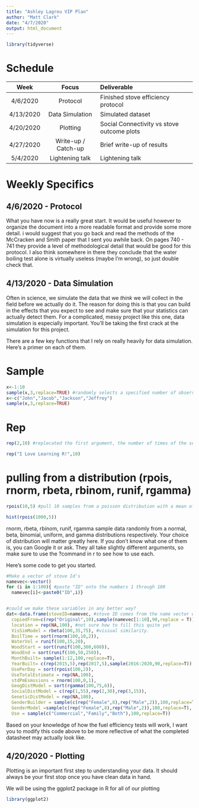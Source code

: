 ```yaml
---
title: "Ashley Lagrou VIP Plan"
author: "Matt Clark"
date: "4/7/2020"
output: html_document
---
```


```r
library(tidyverse)


```

Schedule
======

| Week| Focus |Deliverable
:---:|:---:|:---
4/6/2020 | Protocol | Finished stove efficiency protocol
4/13/2020 | Data Simulation| Simulated dataset
4/20/2020 | Plotting | Social Connectivity vs stove outcome plots
4/27/2020 | Write-up / Catch-up| Brief write-up of results
5/4/2020 | Lightening talk | Lightening talk 

Weekly Specifics
======

4/6/2020 - Protocol
------

What you have now is a really great start. It would be useful however to organize the document into a more readable format and provide some more detail. i would suggest that you go back and read the methods of the McCracken and Smith paper that I sent you awhile back. On pages 740 - 741 they provide a level of methodological detail that would be good for this protocol. I also think somewhere in there they conclude that the water boiling test alone is virtually useless (maybe I'm wrong), so just double check that. 


4/13/2020 - Data Simulation
------

Often in science, we simulate the data that we *think* we will collect in the field before we actually do it. The reason for doing this is that you can build in the effects that you expect to see and make sure that your statistics can actually detect them. For a complicated, messy project like this one, data simulation is especially important. You'll be taking the first crack at the simulation for this project.

There are a few key functions that I rely on really heavily for data simulation.
Here's a primer on each of them.

# Sample
```r
x<-1:10
sample(x,3,replace=TRUE) #randomly selects a specified number of observations out of a vector
x<-c("John","Jacob","Jackson","Jeffrey")
sample(x,3,replace=TRUE) 
```

# Rep
```r
rep(2,10) #replecated the first argument, the number of times of the second

rep("I Love Learning R!",10)
```

# pulling from a distribution (rpois, rnorm, rbeta, rbinom, runif, rgamma)
```r
rpois(10,5) #pull 10 samples from a poisson distribution with a mean of 5. Poisson gives positive integers

hist(rpois(1000,5))
```
rnorm, rbeta, rbinom, runif, rgamma sample data randomly from a normal, beta, binomial, uniform, and gamma distributions respectively. Your choice of distribution will matter greatly here. If you don't know what one of them is, you can Google it or ask. They all take slightly different arguments, so make sure to use the ?command in r to see how to use each. 


Here's some code to get you started. 
```r
#Make a vector of stove Id's
namevec<-vector()
for (i in 1:100){ #paste "ID" onto the numbers 1 through 100
  namevec[i]<-paste0("ID",i)}


#could we make these variables in any better way?
dat<-data.frame(stoveID=namevec, #stove ID comes from the name vector we just made
  copiedFrom=c(rep("Original",10),sample(namevec[1:10],90,replace = T)), #10 original stoves, 90 copied stoves randomly selected
  location = rep(NA,100), #not sure how to fill this quite yet
  VisSimModel = rbeta(100,35,75), #visiual similarity.
  BoilTime = sort(rnorm(100,10,2)),
  WaterVol = runif(100,15,20),
  WoodStart = sort(runif(100,300,600)),
  WoodEnd = sort(runif(100,50,250)),
  MonthBuilt= sample(1:12,100,replace=T),
  YearBuilt= c(rep(2015,5),rep(2017,5),sample(2016:2020,90,replace=T)),
  UsePerDay = sort(rpois(100,2)),
  UseTotalEstimate = rep(NA,100),
  stdPmEsmssions = rnorm(100,0,1),
  GeogDistModel = sort(rgamma(100,75,6)),
  SocialDistModel = c(rep(1,55),rep(2,30),rep(3,15)),
  GeneticDistModel = rep(NA,100),
  GenderBuilder = sample(c(rep("Female",8),rep("Male",2)),100,replace=T),
  GenderModel =sample(c(rep("Female",8),rep("Male",2)),100,replace=T),
  Use = sample(c("Commercial","Family","Both"),100,replace=T))


```

Based on your knowledge of how the fuel efficiency tests will work, I want you to modify this code above to be more reflective of what the completed datasheet may actually look like. 


4/20/2020 - Plotting
------

Plotting is an important first step to understanding your data. It should always be your first stop once you have clean data in hand. 

We will be using the ggplot2 package in R for all of our plotting
```r
library(ggplot2)
```

